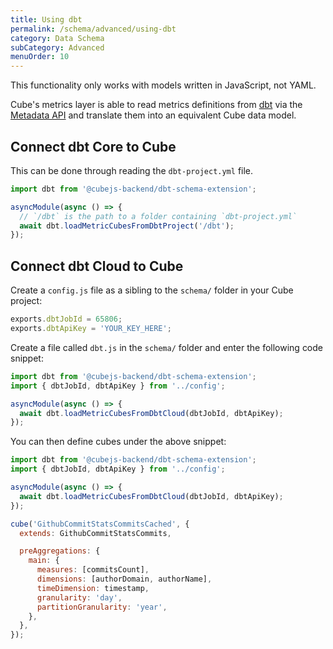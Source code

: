 ```yaml
---
title: Using dbt
permalink: /schema/advanced/using-dbt
category: Data Schema
subCategory: Advanced
menuOrder: 10
---
```


<InfoBox>

This functionality only works with models written in JavaScript, not YAML.

</InfoBox>

Cube's metrics layer is able to read metrics definitions from [dbt][dbt] via the
[Metadata API][dbt-docs-metadata-api] and translate them into an equivalent Cube
data model.

## Connect dbt Core to Cube

This can be done through reading the `dbt-project.yml` file.

```javascript
import dbt from '@cubejs-backend/dbt-schema-extension';

asyncModule(async () => {
  // `/dbt` is the path to a folder containing `dbt-project.yml`
  await dbt.loadMetricCubesFromDbtProject('/dbt');
});
```

## Connect dbt Cloud to Cube

Create a `config.js` file as a sibling to the `schema/` folder in your Cube
project:

```javascript
exports.dbtJobId = 65806;
exports.dbtApiKey = 'YOUR_KEY_HERE';
```

Create a file called `dbt.js` in the `schema/` folder and enter the following
code snippet:

```javascript
import dbt from '@cubejs-backend/dbt-schema-extension';
import { dbtJobId, dbtApiKey } from '../config';

asyncModule(async () => {
  await dbt.loadMetricCubesFromDbtCloud(dbtJobId, dbtApiKey);
});
```

You can then define cubes under the above snippet:

```javascript
import dbt from '@cubejs-backend/dbt-schema-extension';
import { dbtJobId, dbtApiKey } from '../config';

asyncModule(async () => {
  await dbt.loadMetricCubesFromDbtCloud(dbtJobId, dbtApiKey);
});

cube('GithubCommitStatsCommitsCached', {
  extends: GithubCommitStatsCommits,

  preAggregations: {
    main: {
      measures: [commitsCount],
      dimensions: [authorDomain, authorName],
      timeDimension: timestamp,
      granularity: 'day',
      partitionGranularity: 'year',
    },
  },
});
```

[dbt]: https://www.getdbt.com/
[dbt-docs-metadata-api]:
  https://docs.getdbt.com/docs/dbt-cloud-apis/metadata-api
